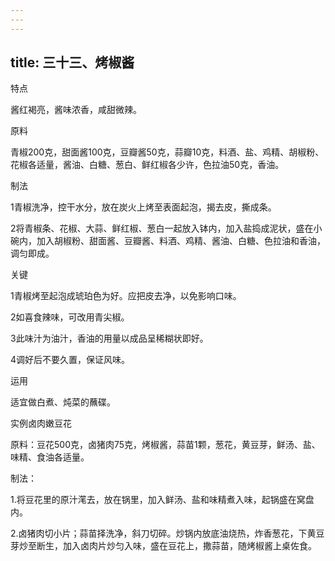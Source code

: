```yaml
---
---
---
```

title: 三十三、烤椒酱
---






特点

酱红褐亮，酱味浓香，咸甜微辣。

原料

青椒200克，甜面酱100克，豆瓣酱50克，蒜瓣10克，料酒、盐、鸡精、胡椒粉、花椒各适量，酱油、白糖、葱白、鲜红椒各少许，色拉油50克，香油。

制法

1青椒洗净，控干水分，放在炭火上烤至表面起泡，揭去皮，撕成条。

2将青椒条、花椒、大蒜、鲜红椒、葱白一起放入钵内，加入盐捣成泥状，盛在小碗内，加入胡椒粉、甜面酱、豆瓣酱、料酒、鸡精、酱油、白糖、色拉油和香油，调匀即成。

关键

1青椒烤至起泡成琥珀色为好。应把皮去净，以免影响口味。

2如喜食辣味，可改用青尖椒。

3此味汁为油汁，香油的用量以成品呈稀糊状即好。

4调好后不要久置，保证风味。



运用

适宜做白煮、炖菜的蘸碟。

实例卤肉嫩豆花

原料：豆花500克，卤猪肉75克，烤椒酱，蒜苗1颗，葱花，黄豆芽，鲜汤、盐、味精、食油各适量。

制法：

1.将豆花里的原汁滗去，放在锅里，加入鲜汤、盐和味精煮入味，起锅盛在窝盘内。

2.卤猪肉切小片；蒜苗择洗净，斜刀切碎。炒锅内放底油烧热，炸香葱花，下黄豆芽炒至断生，加入卤肉片炒匀入味，盛在豆花上，撒蒜苗，随烤椒酱上桌佐食。